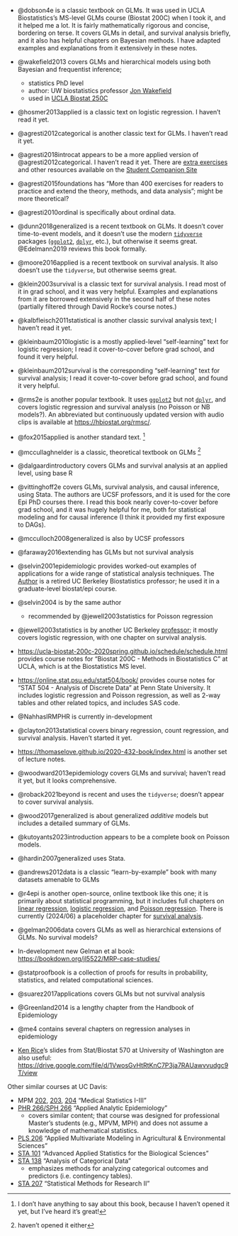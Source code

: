 - @dobson4e is a classic textbook on GLMs. 
It was used in UCLA Biostatistics's MS-level GLMs course (Biostat 200C) 
when I took it, and it helped me a lot. 
It is fairly mathematically rigorous and concise, bordering on terse.
It covers GLMs in detail, and survival analysis briefly, and it also has 
helpful chapters on Bayesian methods.
I have adapted examples and explanations from it extensively in these notes.

- @wakefield2013 covers GLMs and hierarchical models using both Bayesian and frequentist inference; 
    - statistics PhD level 
    - author: UW biostatistics professor [Jon Wakefield](https://www.biostat.washington.edu/people/jon-wakefield)
    - used in [UCLA Biostat 250C](https://donatello-telesca.com/biostatistics-251-)
    
- @hosmer2013applied is a classic text on logistic regression. 
I haven't read it yet.

- @agresti2012categorical is another classic text for GLMs. 
I haven't read it yet.

- @agresti2018introcat appears to be a more applied version of @agresti2012categorical. 
I haven't read it yet. 
There are [extra exercises](https://bcs.wiley.com/he-bcs/Books?action=resource&bcsId=11293&itemId=1119405262&resourceId=44770) and other resources available on the [Student Companion Site](https://bcs.wiley.com/he-bcs/Books?action=index&itemId=1119405262&bcsId=11293)

- @agresti2015foundations has "More than 400 exercises for readers to practice and extend the theory, methods, and data analysis"; might be more theoretical?

- @agresti2010ordinal is specifically about ordinal data.

- @dunn2018generalized is a recent textbook on GLMs. 
It doesn't cover time-to-event models, 
and it doesn't use the modern [`tidyverse`](https://tidyverse.org/) packages ([`ggplot2`](https://ggplot2.tidyverse.org/), 
[`dplyr`](https://dplyr.tidyverse.org/), etc.), 
but otherwise it seems great.
@Edelmann2019 reviews this book formally.

- @moore2016applied is a recent textbook on survival analysis. It also doesn't use the `tidyverse`, but otherwise seems great.

- @klein2003survival is a classic text for survival analysis.
I read most of it in grad school, and it was very helpful.
Examples and explanations from it are borrowed extensively in the second half of these notes
(partially filtered through David Rocke's course notes.)

- @kalbfleisch2011statistical is another classic survival analysis text;
I haven't read it yet.

- @kleinbaum2010logistic is a mostly applied-level "self-learning" text for logistic regression;
I read it cover-to-cover before grad school, and found it very helpful.

- @kleinbaum2012survival is the corresponding "self-learning" text for survival analysis;
I read it cover-to-cover before grad school, and found it very helpful.

- @rms2e is another popular textbook. It uses [`ggplot2`](https://ggplot2.tidyverse.org/) but not [`dplyr`](https://dplyr.tidyverse.org/), 
and covers logistic regression and survival analysis (no Poisson or NB models?).
An abbreviated but continuously updated version with audio clips is available at <https://hbiostat.org/rmsc/>.

- @fox2015applied is another standard text.
^[I don't have anything to say about this book, because I haven't opened it yet, but I've heard it's great!]

- @mccullaghnelder is a classic, theoretical textbook on GLMs
^[haven't opened it either]

- @dalgaardintroductory covers GLMs and survival analysis at an applied level, using base R

- @vittinghoff2e covers GLMs, survival analysis, and causal inference, using Stata. 
The authors are UCSF professors, and it is used for the core Epi PhD courses there.
I read this book nearly cover-to-cover before grad school, and it was hugely helpful for me,
both for statistical modeling and for causal inference (I think it provided my first exposure to DAGs).

- @mcculloch2008generalized is also by UCSF professors


- @faraway2016extending has GLMs but not survival analysis

- @selvin2001epidemiologic provides worked-out examples of applications for a wide range of 
statistical analysis techniques. 
The [Author](https://publichealth.berkeley.edu/people/steve-selvin) 
is a retired UC Berkeley Biostatistics professor; 
he used it in a graduate-level biostat/epi course.

- @selvin2004 is by the same author
  - recommended by @jewell2003statistics for Poisson regression

- @jewell2003statistics is by another UC Berkeley [professor](https://publichealth.berkeley.edu/people/nicholas-jewell); 
it mostly covers logistic regression, with one chapter on survival analysis.

- <https://ucla-biostat-200c-2020spring.github.io/schedule/schedule.html> provides course notes for 
"Biostat 200C - Methods in Biostatistics C" at UCLA, which is at the Biostatistics MS level.

- <https://online.stat.psu.edu/stat504/book/> provides course notes for 
"STAT 504 - Analysis of Discrete Data" at Penn State University. 
It includes logistic regression and Poisson regression, as well as 2-way tables and other related topics, and includes SAS code.

- @NahhasIRMPHR is currently in-development

- @clayton2013statistical covers binary regression, count regression, and survival analysis. Haven't started it yet.

- <https://thomaselove.github.io/2020-432-book/index.html> is another set of lecture notes.

- @woodward2013epidemiology covers GLMs and survival; haven't read it yet, but it looks comprehensive.

- @roback2021beyond is recent and uses the `tidyverse`; doesn't appear to cover survival analysis.

- @wood2017generalized is about generalized *additive* models but includes a detailed
summary of GLMs.

- @kutoyants2023introduction appears to be a complete book on Poisson models.

- @hardin2007generalized uses Stata.

- @andrews2012data is a classic "learn-by-example" book with many datasets amenable to GLMs

- @r4epi is another open-source, online textbook like this one;
it is primarily about statistical programming, but it includes 
full chapters on 
[linear regression](https://www.r4epi.com/linear-regression),
[logistic regression](https://www.r4epi.com/linear-regression-1), and
[Poisson regression](https://www.r4epi.com/poisson-regression).
There is currently (2024/06) a placeholder chapter for [survival analysis](https://www.r4epi.com/cox-proportional-hazards-regression).

- @gelman2006data covers GLMs as well as hierarchical extensions of GLMs. 
No survival models?

- In-development new Gelman et al book: <https://bookdown.org/jl5522/MRP-case-studies/>

- @statproofbook is a collection of proofs for results in 
probability, 
statistics, 
and related computational sciences.

- @suarez2017applications covers GLMs but not survival analysis

- @Greenland2014 is a lengthy chapter from the Handbook of Epidemiology

- @me4 contains several chapters on regression analyses in epidemiology

- [Ken Rice](https://www.biostat.washington.edu/people/ken-rice)'s slides from Stat/Biostat 570 at University of Washington are also useful: <https://drive.google.com/file/d/1VwosGvHtRtKnC7P3ja7RAUawvvudgc9T/view> 

Other similar courses at UC Davis:

- MPM [202](https://catalog.ucdavis.edu/search/?q=MPM+202), 
[203](https://catalog.ucdavis.edu/search/?q=MPM+203), 
[204](https://catalog.ucdavis.edu/search/?q=MPM+204)
"Medical Statistics I-III"
- [PHR 266/SPH 266](https://catalog.ucdavis.edu/search/?q=PHR+266) 
"Applied Analytic Epidemiology"
  - covers similar content; that course was designed for professional Master's students (e.g., MPVM, MPH) and does not assume a knowledge of mathematical statistics.
- [PLS 206](https://catalog.ucdavis.edu/search/?q=PLS+206) 
"Applied Multivariate Modeling in Agricultural & Environmental Sciences"
- [STA 101](https://catalog.ucdavis.edu/search/?q=STA+101) 
"Advanced Applied Statistics for the Biological Sciences"
- [STA 138](https://catalog.ucdavis.edu/search/?q=STA+138) 
"Analysis of Categorical Data"
  - emphasizes methods for analyzing categorical outcomes and predictors (i.e. contingency tables).
- [STA 207](https://catalog.ucdavis.edu/search/?q=STA+207) 
"Statistical Methods for Research II"
